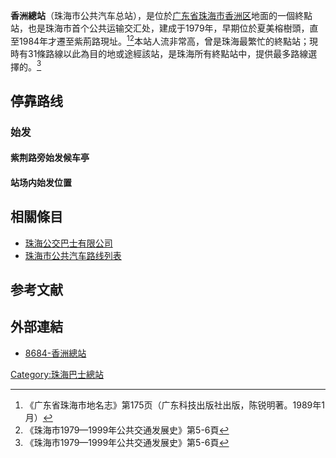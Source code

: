 {{中國公共汽車總站資訊
|總站名稱             = 珠海市公共汽车香洲总站
|總站通稱             = 香洲總站
|代表圖像             = 
|所在地點             = 珠海
|所在區域             = [[珠海|珠海]]
|所在分區             = 香洲區
|啟用日期             = 1979年
|關閉日期             = 
|以本站作為總站路線   = '''[[珠海公交巴士|珠海公交]]'''：<br />1、2、8、201、605、K4、K6、K9、K11、B20<br />'''[[中山公交集团|中山公交]]'''：<br />993
|途經本站路線         =  '''[[珠海公交巴士|珠海公交]]'''：<br />4、5、7、10、10A、11、13、15、18、26、32、55、99、K1<br /> 
|附近主要街道         =  [[紫荆路_(珠海)|紫荆路]]<br />[[翠香路|翠香路]]
|附近著名建築物或景點  = 香洲长途客运站<br>通大百货<br>茂业百货
|備註                 = 
|佈局圖               =
}}'''香洲總站'''（珠海市公共汽车总站），是位於[[广东省|广东省]][[珠海市|珠海市]][[香洲区|香洲区]]地面的一個終點站，也是珠海市首个公共运输交汇处，建成于1979年，早期位於夏美榕樹頭，直至1984年才遷至紫荊路現址。<ref>《广东省珠海市地名志》第175页（广东科技出版社出版，陈锐明著。1989年1月）</ref><ref name="his">《珠海市1979—1999年公共交通发展史》第5-6頁</ref>本站人流非常高，曾是珠海最繁忙的終點站；現時有31條路線以此為目的地或途經該站，是珠海所有終點站中，提供最多路線選擇的。<ref name="his">《珠海市1979—1999年公共交通发展史》第5-6頁</ref>

== 停靠路线 ==
===始发===
====紫荆路旁始发候车亭====
{{珠海巴士路线简单列表|header=香洲总站始发路线|1|n1=3号车道|2|n2=1号车道|8|n3=2号车道|201|n4=6号车道|993|n5=8号车道<br/>与G993共用|B4|n6=5号车道|G993|n7=<br/>8号车道<br/>与993共用|K9|n8=7号车道|K11|n9=4号车道}}
====站场内始发位置====
{{珠海巴士路线简单列表|header=香洲总站始发路线|90|605|B20|K4|K6}}

==相關條目==
*[[珠海公交巴士有限公司|珠海公交巴士有限公司]]
*[[珠海市公共汽车路线列表|珠海市公共汽车路线列表]]

== 参考文献 ==
{{reflist}}

== 外部連結 ==
*{{zh-cn}}[http://m.8684.cn/zhuhai_z_c2e291c5 8684-香洲總站]
{{珠海巴士總站列表}}

[[Category:珠海巴士總站|Category:珠海巴士總站]]